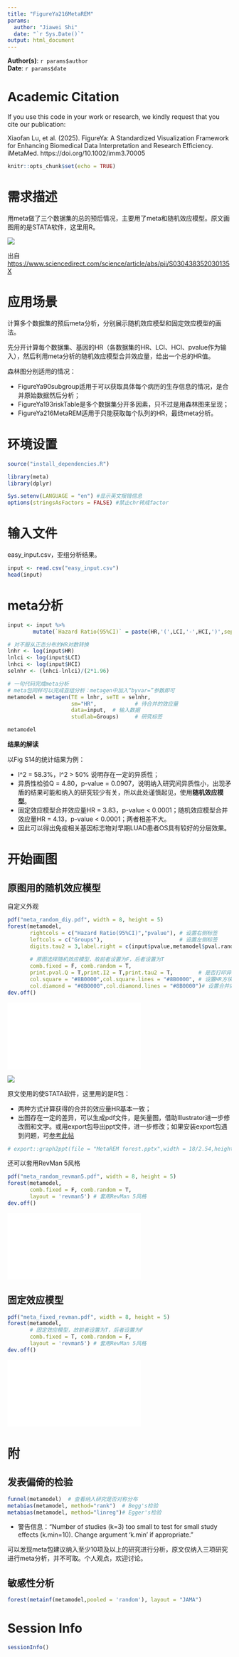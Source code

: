 ```yaml
---
title: "FigureYa216MetaREM"
params:
  author: "Jiawei Shi"
  date: "`r Sys.Date()`"
output: html_document
---
```


**Author(s)**: `r params$author`  
**Date**: `r params$date`  


# Academic Citation
If you use this code in your work or research, we kindly request that you cite our publication:

Xiaofan Lu, et al. (2025). FigureYa: A Standardized Visualization Framework for Enhancing Biomedical Data Interpretation and Research Efficiency. iMetaMed. https://doi.org/10.1002/imm3.70005

```r
knitr::opts_chunk$set(echo = TRUE)
```

# 需求描述

用meta做了三个数据集的总的预后情况，主要用了meta和随机效应模型。原文画图用的是STATA软件，这里用R。

![](example.jpg)

出自<https://www.sciencedirect.com/science/article/abs/pii/S030438352030135X>

# 应用场景

计算多个数据集的预后meta分析，分别展示随机效应模型和固定效应模型的画法。

先分开计算每个数据集、基因的HR（各数据集的HR、LCI、HCI、pvalue作为输入），然后利用meta分析的随机效应模型合并效应量，给出一个总的HR值。

森林图分别适用的情况：

- FigureYa90subgroup适用于可以获取具体每个病历的生存信息的情况，是合并原始数据然后分析；
- FigureYa193riskTable是多个数据集分开多因素，只不过是用森林图来呈现；
- FigureYa216MetaREM适用于只能获取每个队列的HR，最终meta分析。

# 环境设置

```r
source("install_dependencies.R")

library(meta)
library(dplyr)

Sys.setenv(LANGUAGE = "en") #显示英文报错信息
options(stringsAsFactors = FALSE) #禁止chr转成factor
```

# 输入文件

easy_input.csv，亚组分析结果。

```r
input <- read.csv("easy_input.csv")
head(input)
```

# meta分析

```r
input <- input %>%
        mutate(`Hazard Ratio(95%CI)` = paste(HR,'(',LCI,'-',HCI,')',sep=""))   

# 对不服从正态分布的HR对数转换
lnhr <- log(input$HR)
lnlci <- log(input$LCI)
lnhci <- log(input$HCI)
selnhr <- (lnhci-lnlci)/(2*1.96)

# 一句代码完成meta分析
# meta包同样可以完成亚组分析：metagen中加入“byvar=”参数即可
metamodel = metagen(TE = lnhr, seTE = selnhr,
                    sm="HR",            # 待合并的效应量
                    data=input,  # 输入数据
                    studlab=Groups)     # 研究标签

metamodel
```

**结果的解读**

以Fig S14的统计结果为例：

- I^2 = 58.3%，I^2 > 50% 说明存在一定的异质性；
- 异质性检验Q = 4.80，p-value = 0.0907，说明纳入研究间异质性小，出现矛盾的结果可能和纳入的研究较少有关，所以此处谨慎起见，使用**随机效应模型**。
- 固定效应模型合并效应量HR = 3.83，p-value < 0.0001；随机效应模型合并效应量HR = 4.13，p-value < 0.0001；两者相差不大。
- 因此可以得出免疫相关基因标志物对早期LUAD患者OS具有较好的分层效果。

# 开始画图

## 原图用的随机效应模型

自定义外观

```r
pdf("meta_random_diy.pdf", width = 8, height = 5)
forest(metamodel, 
       rightcols = c("Hazard Ratio(95%CI)","pvalue"), # 设置右侧标签
       leftcols = c("Groups"),                        # 设置左侧标签
       digits.tau2 = 3,label.right = c(input$pvalue,metamodel$pval.random),
       
       # 原图选择随机效应模型，故前者设置为F，后者设置为T
       comb.fixed = F, comb.random = T, 
       print.pval.Q = T,print.I2 = T,print.tau2 = T,        # 是否打印异质性检验的结果
       col.square = "#8B0000",col.square.lines = "#8B0000", # 设置HR方块颜色
       col.diamond = "#8B0000",col.diamond.lines = "#8B0000")# 设置合并效应量HR的颜色
dev.off()
```

![](meta_random_diy.pdf)

![](method.jpg)

原文使用的使STATA软件，这里用的是R包：

- 两种方式计算获得的合并的效应量HR基本一致；
- 出图存在一定的差异，可以生成pdf文件，是矢量图，借助Illustrator进一步修改图和文字。或用export包导出ppt文件，进一步修改；如果安装export包遇到问题，可[参考此帖](https://www.jianshu.com/p/ff5bcf46c34a)

```r
# export::graph2ppt(file = "MetaREM forest.pptx",width = 18/2.54,height = 12/2.54)
```

还可以套用RevMan 5风格

```r
pdf("meta_random_revman5.pdf", width = 8, height = 5)
forest(metamodel,
       comb.fixed = F, comb.random = T, 
       layout = 'revman5') # 套用RevMan 5风格
dev.off()
```

![](meta_random_revman5.pdf)

## 固定效应模型

```r
pdf("meta_fixed_revman.pdf", width = 8, height = 5)
forest(metamodel,
       # 固定效应模型，故前者设置为T，后者设置为F
       comb.fixed = T, comb.random = F, 
       layout = 'revman5') # 套用RevMan 5风格
dev.off()
```

![](meta_fixed_revman.pdf)

# 附

## 发表偏倚的检验

```r
funnel(metamodel)  # 查看纳入研究是否对称分布
metabias(metamodel, method="rank")  # Begg's检验
metabias(metamodel, method="linreg")# Egger's检验
```

- 警告信息：“Number of studies (k=3) too small to test for small study effects (k.min=10). Change argument 'k.min' if appropriate.”

可以发现meta包建议纳入至少10项及以上的研究进行分析，原文仅纳入三项研究进行meta分析，并不可取。个人观点，欢迎讨论。

## 敏感性分析

```r
forest(metainf(metamodel,pooled = 'random'), layout = "JAMA")
```

# Session Info

```r
sessionInfo()
```